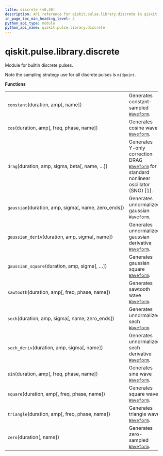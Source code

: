 ```yaml
---
title: discrete (v0.30)
description: API reference for qiskit.pulse.library.discrete in qiskit v0.30
in_page_toc_min_heading_level: 2
python_api_type: module
python_api_name: qiskit.pulse.library.discrete
---
```


<span id="module-qiskit.pulse.library.discrete" />

<span id="qiskit-pulse-library-discrete" />

# qiskit.pulse.library.discrete

Module for builtin discrete pulses.

Note the sampling strategy use for all discrete pulses is `midpoint`.

**Functions**

|                                                       |                                                                                                                                            |
| ----------------------------------------------------- | ------------------------------------------------------------------------------------------------------------------------------------------ |
| `constant`(duration, amp\[, name])                    | Generates constant-sampled [`Waveform`](qiskit.pulse.Waveform "qiskit.pulse.Waveform").                                                    |
| `cos`(duration, amp\[, freq, phase, name])            | Generates cosine wave [`Waveform`](qiskit.pulse.Waveform "qiskit.pulse.Waveform").                                                         |
| `drag`(duration, amp, sigma, beta\[, name, …])        | Generates Y-only correction DRAG [`Waveform`](qiskit.pulse.Waveform "qiskit.pulse.Waveform") for standard nonlinear oscillator (SNO) \[1]. |
| `gaussian`(duration, amp, sigma\[, name, zero\_ends]) | Generates unnormalized gaussian [`Waveform`](qiskit.pulse.Waveform "qiskit.pulse.Waveform").                                               |
| `gaussian_deriv`(duration, amp, sigma\[, name])       | Generates unnormalized gaussian derivative [`Waveform`](qiskit.pulse.Waveform "qiskit.pulse.Waveform").                                    |
| `gaussian_square`(duration, amp, sigma\[, …])         | Generates gaussian square [`Waveform`](qiskit.pulse.Waveform "qiskit.pulse.Waveform").                                                     |
| `sawtooth`(duration, amp\[, freq, phase, name])       | Generates sawtooth wave [`Waveform`](qiskit.pulse.Waveform "qiskit.pulse.Waveform").                                                       |
| `sech`(duration, amp, sigma\[, name, zero\_ends])     | Generates unnormalized sech [`Waveform`](qiskit.pulse.Waveform "qiskit.pulse.Waveform").                                                   |
| `sech_deriv`(duration, amp, sigma\[, name])           | Generates unnormalized sech derivative [`Waveform`](qiskit.pulse.Waveform "qiskit.pulse.Waveform").                                        |
| `sin`(duration, amp\[, freq, phase, name])            | Generates sine wave [`Waveform`](qiskit.pulse.Waveform "qiskit.pulse.Waveform").                                                           |
| `square`(duration, amp\[, freq, phase, name])         | Generates square wave [`Waveform`](qiskit.pulse.Waveform "qiskit.pulse.Waveform").                                                         |
| `triangle`(duration, amp\[, freq, phase, name])       | Generates triangle wave [`Waveform`](qiskit.pulse.Waveform "qiskit.pulse.Waveform").                                                       |
| `zero`(duration\[, name])                             | Generates zero-sampled [`Waveform`](qiskit.pulse.Waveform "qiskit.pulse.Waveform").                                                        |

